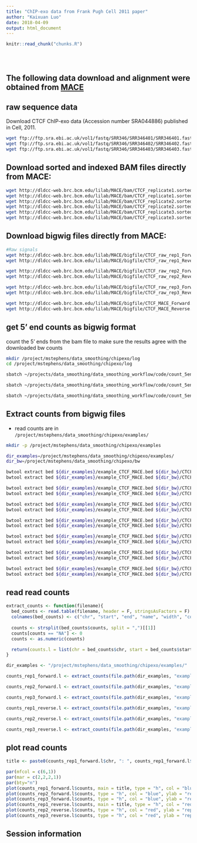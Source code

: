 ```yaml
---
title: "ChIP-exo data from Frank Pugh Cell 2011 paper"
author: "Kaixuan Luo"
date: 2018-04-09
output: html_document
---
```


<!-- The file analysis/chunks.R contains chunks that define default settings
shared across the workflowr files. -->
```r
knitr::read_chunk("chunks.R")
```

<!-- Update knitr chunk options -->
```r
```

<!-- Insert the date the file was last updated -->
```r
```

<!-- Insert the code version (Git commit SHA1) if Git repository exists and R
package git2r is installed -->
```r
```

<!-- Add your analysis here -->
## The following data download and alignment were obtained from [MACE](http://chipexo.sourceforge.net)

## raw sequence data
Download CTCF ChIP-exo data (Accession number SRA044886) published in Cell, 2011.
```bash
wget ftp://ftp.sra.ebi.ac.uk/vol1/fastq/SRR346/SRR346401/SRR346401.fastq.gz
wget ftp://ftp.sra.ebi.ac.uk/vol1/fastq/SRR346/SRR346402/SRR346402.fastq.gz
wget ftp://ftp.sra.ebi.ac.uk/vol1/fastq/SRR346/SRR346403/SRR346403.fastq.gz
```

## Download sorted and indexed BAM files directly from MACE:
```bash
wget http://dldcc-web.brc.bcm.edu/lilab/MACE/bam/CTCF_replicate1.sorted.bam
wget http://dldcc-web.brc.bcm.edu/lilab/MACE/bam/CTCF_replicate1.sorted.bam.bai
wget http://dldcc-web.brc.bcm.edu/lilab/MACE/bam/CTCF_replicate2.sorted.bam
wget http://dldcc-web.brc.bcm.edu/lilab/MACE/bam/CTCF_replicate2.sorted.bam.bai
wget http://dldcc-web.brc.bcm.edu/lilab/MACE/bam/CTCF_replicate3.sorted.bam
wget http://dldcc-web.brc.bcm.edu/lilab/MACE/bam/CTCF_replicate3.sorted.bam.bai
```

## Download bigwig files directly from MACE:
```bash
#Raw signals
wget http://dldcc-web.brc.bcm.edu/lilab/MACE/bigfile/CTCF_raw_rep1_Forward.bw
wget http://dldcc-web.brc.bcm.edu/lilab/MACE/bigfile/CTCF_raw_rep1_Reverse.bw

wget http://dldcc-web.brc.bcm.edu/lilab/MACE/bigfile/CTCF_raw_rep2_Forward.bw
wget http://dldcc-web.brc.bcm.edu/lilab/MACE/bigfile/CTCF_raw_rep2_Reverse.bw

wget http://dldcc-web.brc.bcm.edu/lilab/MACE/bigfile/CTCF_raw_rep3_Forward.bw
wget http://dldcc-web.brc.bcm.edu/lilab/MACE/bigfile/CTCF_raw_rep3_Reverse.bw

wget http://dldcc-web.brc.bcm.edu/lilab/MACE/bigfile/CTCF_MACE_Forward.bw
wget http://dldcc-web.brc.bcm.edu/lilab/MACE/bigfile/CTCF_MACE_Reverse.bw
```


## get 5' end counts as bigwig format
count the 5' ends from the bam file to make sure the results agree with the downloaded bw counts
```bash
mkdir /project/mstephens/data_smoothing/chipexo/log
cd /project/mstephens/data_smoothing/chipexo/log

sbatch ~/projects/data_smoothing/data_smoothing_workflow/code/count_5end_coverage_bamToBigwig.sbatch /project/mstephens/data_smoothing/chipexo/bam/CTCF_replicate1.sorted.bam /project/mstephens/data_smoothing/chipexo/bw/CTCF_rep1

sbatch ~/projects/data_smoothing/data_smoothing_workflow/code/count_5end_coverage_bamToBigwig.sbatch /project/mstephens/data_smoothing/chipexo/bam/CTCF_replicate2.sorted.bam /project/mstephens/data_smoothing/chipexo/bw/CTCF_rep2

sbatch ~/projects/data_smoothing/data_smoothing_workflow/code/count_5end_coverage_bamToBigwig.sbatch /project/mstephens/data_smoothing/chipexo/bam/CTCF_replicate3.sorted.bam /project/mstephens/data_smoothing/chipexo/bw/CTCF_rep3

```

## Extract counts from bigwig files
* read counts are in `/project/mstephens/data_smoothing/chipexo/examples/`
```bash

mkdir -p /project/mstephens/data_smoothing/chipexo/examples

dir_examples=/project/mstephens/data_smoothing/chipexo/examples/
dir_bw=/project/mstephens/data_smoothing/chipexo/bw

bwtool extract bed ${dir_examples}/example_CTCF_MACE.bed ${dir_bw}/CTCF_raw_rep1_Forward.bw ${dir_examples}/example_CTCF_raw_rep1_Forward_counts.txt
bwtool extract bed ${dir_examples}/example_CTCF_MACE.bed ${dir_bw}/CTCF_raw_rep1_Reverse.bw ${dir_examples}/example_CTCF_raw_rep1_Reverse_counts.txt

bwtool extract bed ${dir_examples}/example_CTCF_MACE.bed ${dir_bw}/CTCF_raw_rep2_Forward.bw ${dir_examples}/example_CTCF_raw_rep2_Forward_counts.txt
bwtool extract bed ${dir_examples}/example_CTCF_MACE.bed ${dir_bw}/CTCF_raw_rep2_Reverse.bw ${dir_examples}/example_CTCF_raw_rep2_Reverse_counts.txt

bwtool extract bed ${dir_examples}/example_CTCF_MACE.bed ${dir_bw}/CTCF_raw_rep3_Forward.bw ${dir_examples}/example_CTCF_raw_rep3_Forward_counts.txt
bwtool extract bed ${dir_examples}/example_CTCF_MACE.bed ${dir_bw}/CTCF_raw_rep3_Reverse.bw ${dir_examples}/example_CTCF_raw_rep3_Reverse_counts.txt

bwtool extract bed ${dir_examples}/example_CTCF_MACE.bed ${dir_bw}/CTCF_MACE_Forward.bw ${dir_examples}/example_CTCF_MACE_Forward_counts.txt
bwtool extract bed ${dir_examples}/example_CTCF_MACE.bed ${dir_bw}/CTCF_MACE_Reverse.bw ${dir_examples}/example_CTCF_MACE_Reverse_counts.txt

bwtool extract bed ${dir_examples}/example_CTCF_MACE.bed ${dir_bw}/CTCF_rep1_forward.bw ${dir_examples}/example_CTCF_rep1_forward_counts.txt
bwtool extract bed ${dir_examples}/example_CTCF_MACE.bed ${dir_bw}/CTCF_rep1_reverse.bw ${dir_examples}/example_CTCF_rep1_reverse_counts.txt

bwtool extract bed ${dir_examples}/example_CTCF_MACE.bed ${dir_bw}/CTCF_rep2_forward.bw ${dir_examples}/example_CTCF_rep2_forward_counts.txt
bwtool extract bed ${dir_examples}/example_CTCF_MACE.bed ${dir_bw}/CTCF_rep2_reverse.bw ${dir_examples}/example_CTCF_rep2_reverse_counts.txt

bwtool extract bed ${dir_examples}/example_CTCF_MACE.bed ${dir_bw}/CTCF_rep3_forward.bw ${dir_examples}/example_CTCF_rep3_forward_counts.txt
bwtool extract bed ${dir_examples}/example_CTCF_MACE.bed ${dir_bw}/CTCF_rep3_reverse.bw ${dir_examples}/example_CTCF_rep3_reverse_counts.txt

```


## read read counts
```r

extract_counts <- function(filename){
  bed_counts <- read.table(filename, header = F, stringsAsFactors = F)
  colnames(bed_counts) <- c("chr", "start", "end", "name", "width", "counts")
  
  counts <- strsplit(bed_counts$counts, split = ",")[[1]]
  counts[counts == "NA"] <- 0
  counts <- as.numeric(counts)

  return(counts.l = list(chr = bed_counts$chr, start = bed_counts$start, end = bed_counts$end, counts = counts))
}

dir_examples <- "/project/mstephens/data_smoothing/chipexo/examples/"

counts_rep1_forward.l <- extract_counts(file.path(dir_examples, "example_CTCF_raw_rep1_Forward_counts.txt"))

counts_rep2_forward.l <- extract_counts(file.path(dir_examples, "example_CTCF_raw_rep2_Forward_counts.txt"))

counts_rep3_forward.l <- extract_counts(file.path(dir_examples, "example_CTCF_raw_rep3_Forward_counts.txt"))

counts_rep1_reverse.l <- extract_counts(file.path(dir_examples, "example_CTCF_raw_rep1_Reverse_counts.txt"))

counts_rep2_reverse.l <- extract_counts(file.path(dir_examples, "example_CTCF_raw_rep2_Reverse_counts.txt"))

counts_rep3_reverse.l <- extract_counts(file.path(dir_examples, "example_CTCF_raw_rep3_Reverse_counts.txt"))

```

## plot read counts
```r

title <- paste0(counts_rep1_forward.l$chr, ": ", counts_rep1_forward.l$start, "-",counts_rep1_forward.l$end)

par(mfcol = c(6,1))
par(mar = c(2,2,2,1))
par(bty="n")
plot(counts_rep1_forward.l$counts, main = title, type = "h", col = "blue", ylab = "rep1 forward", xlab = "", ylim = c(0,20))
plot(counts_rep2_forward.l$counts, type = "h", col = "blue", ylab = "rep2 forward", xlab = "", ylim = c(0,20))
plot(counts_rep3_forward.l$counts, type = "h", col = "blue", ylab = "rep3 forward", xlab = "", ylim = c(0,20))
plot(counts_rep1_reverse.l$counts, main = title, type = "h", col = "red", ylab = "rep1 reverse", xlab = "", ylim = c(0,20))
plot(counts_rep2_reverse.l$counts, type = "h", col = "red", ylab = "rep2 reverse", xlab = "", ylim = c(0,20))
plot(counts_rep3_reverse.l$counts, type = "h", col = "red", ylab = "rep3 reverse", xlab = "", ylim = c(0,20))

```

## Session information

<!-- Insert the session information into the document -->
```r
```
